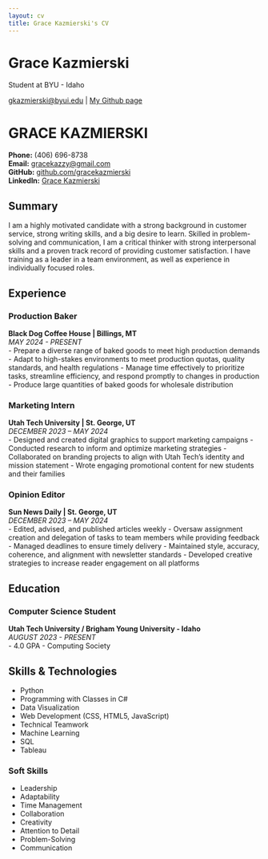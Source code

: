 ```yaml
---
layout: cv
title: Grace Kazmierski's CV
---
```

# Grace Kazmierski
Student at BYU - Idaho

<div id="webaddress">
<a href="gkazmierski@byui.edu">gkazmierski@byui.edu</a>
| <a href="https://github.com/gracekazmierski">My Github page</a>
</div>
# GRACE KAZMIERSKI

**Phone:** (406) 696-8738  
**Email:** [gracekazzy@gmail.com](mailto:gracekazzy@gmail.com)  
**GitHub:** [github.com/gracekazmierski](https://github.com/gracekazmierski)  
**LinkedIn:** [Grace Kazmierski](https://www.linkedin.com/in/gracekazmierski)

## Summary
I am a highly motivated candidate with a strong background in customer service, strong writing skills, and a big desire to learn. Skilled in problem-solving and communication, I am a critical thinker with strong interpersonal skills and a proven track record of providing customer satisfaction. I have training as a leader in a team environment, as well as experience in individually focused roles.

## Experience

### **Production Baker**  
**Black Dog Coffee House | Billings, MT**  
*MAY 2024 - PRESENT*  
- Prepare a diverse range of baked goods to meet high production demands
- Adapt to high-stakes environments to meet production quotas, quality standards, and health regulations
- Manage time effectively to prioritize tasks, streamline efficiency, and respond promptly to changes in production
- Produce large quantities of baked goods for wholesale distribution

### **Marketing Intern**  
**Utah Tech University | St. George, UT**  
*DECEMBER 2023 – MAY 2024*  
- Designed and created digital graphics to support marketing campaigns
- Conducted research to inform and optimize marketing strategies
- Collaborated on branding projects to align with Utah Tech’s identity and mission statement
- Wrote engaging promotional content for new students and their families

### **Opinion Editor**  
**Sun News Daily | St. George, UT**  
*DECEMBER 2023 – MAY 2024*  
- Edited, advised, and published articles weekly
- Oversaw assignment creation and delegation of tasks to team members while providing feedback
- Managed deadlines to ensure timely delivery
- Maintained style, accuracy, coherence, and alignment with newsletter standards
- Developed creative strategies to increase reader engagement on all platforms

## Education

### **Computer Science Student**  
**Utah Tech University / Brigham Young University - Idaho**  
*AUGUST 2023 - PRESENT*  
- 4.0 GPA
- Computing Society

## Skills & Technologies
- Python
- Programming with Classes in C#
- Data Visualization
- Web Development (CSS, HTML5, JavaScript)
- Technical Teamwork
- Machine Learning
- SQL
- Tableau


### **Soft Skills**
- Leadership
- Adaptability
- Time Management
- Collaboration
- Creativity
- Attention to Detail
- Problem-Solving
- Communication

<!-- ### Footer

Last updated: May 2013 -->
